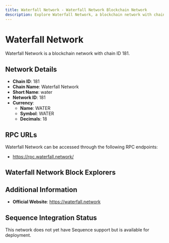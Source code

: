 ```yaml
--- 
title: Waterfall Network - Waterfall Network Blockchain Network
description: Explore Waterfall Network, a blockchain network with chain ID 181. Learn about its native currency, WATER, and how to interact with the network.
---
```


# Waterfall Network

Waterfall Network is a blockchain network with chain ID 181.

## Network Details

- **Chain ID**: 181
- **Chain Name**: Waterfall Network
- **Short Name**: water
- **Network ID**: 181
- **Currency**: 
  - **Name**: WATER
  - **Symbol**: WATER
  - **Decimals**: 18

## RPC URLs

Waterfall Network can be accessed through the following RPC endpoints:

- https://rpc.waterfall.network/

## Waterfall Network Block Explorers



## Additional Information

- **Official Website**: https://waterfall.network

## Sequence Integration Status

This network does not yet have Sequence support but is available for deployment.
